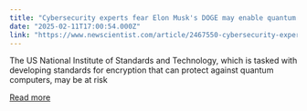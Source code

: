 ```yaml
---
title: "Cybersecurity experts fear Elon Musk's DOGE may enable quantum hackers"
date: "2025-02-11T17:00:54.000Z"
link: "https://www.newscientist.com/article/2467550-cybersecurity-experts-fear-elon-musks-doge-may-enable-quantum-hackers/?utm_campaign=RSS%7CNSNS&utm_source=NSNS&utm_medium=RSS&utm_content=technology"
---
```


The US National Institute of Standards and Technology, which is tasked with developing standards for encryption that can protect against quantum computers, may be at risk

[Read more](https://www.newscientist.com/article/2467550-cybersecurity-experts-fear-elon-musks-doge-may-enable-quantum-hackers/?utm_campaign=RSS%7CNSNS&utm_source=NSNS&utm_medium=RSS&utm_content=technology)

